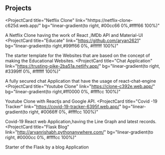 ## Projects

<ProjectCard
  title="Netflix Clone"
  link="hhttps://netflix-clone-c625d.web.app/"
  bg="linear-gradient(to right, #00cc66 0%,#ffff66 100%)"
>
  A Netflix Clone having the work of React ,IMDb API and Material-UI
</ProjectCard>
<ProjectCard
  title="Educate"
  link="https://github.com/aryan2621"
  bg="linear-gradient(to right,#99ff66 0%, #ffffff 100%)"
>
  The starter template for the Websites that are based on the concept of making
  the Educational Websites.
</ProjectCard>
<ProjectCard
  title="Chat Application"
  link="https://trusting-pike-2ba51a.netlify.app/"
  bg="linear-gradient(to right, #3399ff 0%, #ffffff 100%)"
>
  A fully secured chat Application that have the usage of react-chat-engine
</ProjectCard>
<ProjectCard
  title="Youtube Clone"
  link="https://clone-c392e.web.app/"
  bg="linear-gradient(to right,#ff0000 0%, #ffffcc 100%)"
>
  Youtube Clone with Reactjs and Google API.
</ProjectCard>
<ProjectCard
  title="Covid -19 Tracker"
  link="https://covid-19-tracker-6395f.web.app/"
  bg="linear-gradient(to right, #0066ff 0%, #ffffcc 100%)"
>
  Covid-19 React web Application,having the Line Graph and latest records.
</ProjectCard>
<ProjectCard
  title="Flask Blog"
  link="http://aryanrishabh.pythonanywhere.com/"
  bg="linear-gradient(to right, #0000cc 0%, #ffffcc 100%)"
>
  Starter of the Flask by a blog Application
</ProjectCard>
